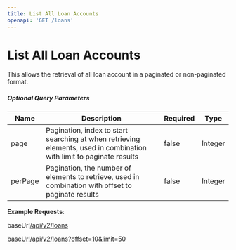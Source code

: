 ```yaml
---
title: List All Loan Accounts
openapi: 'GET /loans'
---
```


# List All Loan Accounts

This allows the retrieval of all loan account in a paginated or non-paginated format.

##### Optional Query Parameters

| Name | Description | Required | Type |
| --- | --- | --- | --- |
| page | Pagination, index to start searching at when retrieving elements, used in combination with limit to paginate results | false | Integer |
| perPage | Pagination, the number of elements to retrieve, used in combination with offset to paginate results | false | Integer |

**Example Requests**:

baseUrl[/api/v2/loans](https://spark.test.woodcore.co/api/v2/loans)

[baseUrl/api/v2/loans?offset=10&limit=50](https://spark.test.woodcore.co/api/v2/loans?page=10&perPage=50)
